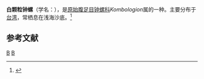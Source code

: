 {{Speciesbox
| taxon = Kombologion alboregium
| binomial_authority = (Azuma, 1961)
}}
'''白颗粒钟螺'''（学名：''{{lang|la|Kombologion alboregium}}''），是[[原始腹足目|原始腹足目]][[钟螺科|钟螺科]]''Kombologion''属的一种。主要分布于[[台湾|台湾]]，常栖息在浅海沙底。<ref>{{cite web|url=http://shell.sinica.edu.tw/chinese/shellbase_detail.php?science_no=3410|title=国际贝库：白颗粒钟螺|publisher=台湾贝类资料库|accessdate=2009-08-11|archive-date=2016-03-04|archive-url=https://web.archive.org/web/20160304100948/http://shell.sinica.edu.tw/chinese/shellbase_detail.php?science_no=3410|dead-url=no}}</ref>

== 参考文献 ==
{{reflist}}
{{taxonbar}}
[[Category:_1961年描述的动物|B]]
[[Category:钟螺科|B]]